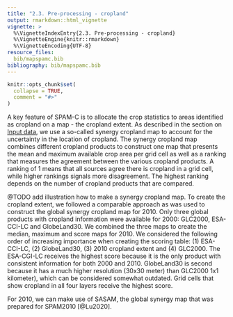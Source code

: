 ```yaml
---
title: "2.3. Pre-processing - cropland"
output: rmarkdown::html_vignette
vignette: >
  %\VignetteIndexEntry{2.3. Pre-processing - cropland}
  %\VignetteEngine{knitr::rmarkdown}
  %\VignetteEncoding{UTF-8}
resource_files:
  bib/mapspamc.bib
bibliography: bib/mapspamc.bib
---
```


```r
knitr::opts_chunk$set(
  collapse = TRUE,
  comment = "#>"
)
```

A key feature of SPAM-C is to allocate the crop statistics to areas identified as cropland on a map - the cropland extent. As described in the section on [Input data](data.html), we use a so-called synergy cropland map to account for the uncertainty in the location of cropland. The synergy cropland map combines different cropland products to construct one map that presents the mean and maximum available crop area per grid cell as well as a ranking that measures the agreement between the various cropland products. A ranking of 1 means that all sources agree there is cropland in a grid cell, while higher rankings signals more disagreement. The highest ranking depends on the number of cropland products that are compared. 

@TODO add illustration how to make a synergy cropland map.
To create the cropland extent, we followed a comparable approach as was used to construct the global synergy cropland map for 2010. Only three global products with cropland information were available for 2000: GLC2000, ESA-CCI-LC and GlobeLand30. We combined the three maps to create the median, maximum and score maps for 2010. We considered the following order of increasing importance when creating the scoring table: (1) ESA-CCI-LC, (2) GlobeLand30, (3) 2010 cropland extent and (4) GLC2000. The ESA-CGI-LC receives the highest score because it is the only product with consistent information for both 2000 and 2010. GlobeLand30 is second because it has a much higher resolution (30x30 meter) than GLC2000 1x1 kilometer), which can be considered somewhat outdated. Grid cells that show cropland in all four layers receive the highest score. 

For 2010, we can make use of SASAM, the global synergy map that was prepared for SPAM2010 [@Lu2020].  

